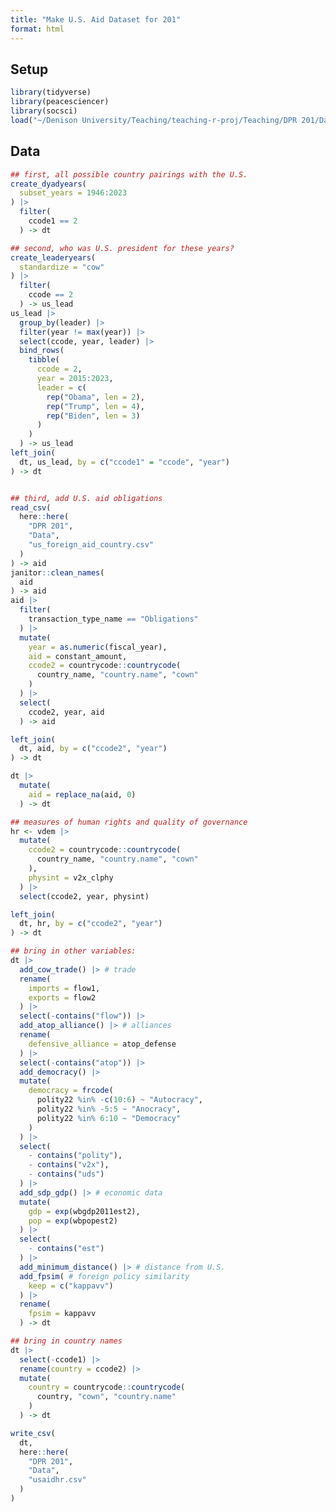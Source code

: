 ```yaml
---
title: "Make U.S. Aid Dataset for 201"
format: html
---
```


## Setup

```r
library(tidyverse)
library(peacesciencer)
library(socsci)
load("~/Denison University/Teaching/teaching-r-proj/Teaching/DPR 201/Data/vdem.RData")
```


## Data

```r
## first, all possible country pairings with the U.S.
create_dyadyears(
  subset_years = 1946:2023
) |>
  filter(
    ccode1 == 2
  ) -> dt

## second, who was U.S. president for these years?
create_leaderyears(
  standardize = "cow"
) |>
  filter(
    ccode == 2
  ) -> us_lead
us_lead |>
  group_by(leader) |>
  filter(year != max(year)) |>
  select(ccode, year, leader) |>
  bind_rows(
    tibble(
      ccode = 2,
      year = 2015:2023,
      leader = c(
        rep("Obama", len = 2),
        rep("Trump", len = 4),
        rep("Biden", len = 3)
      )
    ) 
  ) -> us_lead
left_join(
  dt, us_lead, by = c("ccode1" = "ccode", "year")
) -> dt


## third, add U.S. aid obligations
read_csv(
  here::here(
    "DPR 201",
    "Data",
    "us_foreign_aid_country.csv"
  )
) -> aid
janitor::clean_names(
  aid
) -> aid
aid |>
  filter(
    transaction_type_name == "Obligations"
  ) |>
  mutate(
    year = as.numeric(fiscal_year),
    aid = constant_amount,
    ccode2 = countrycode::countrycode(
      country_name, "country.name", "cown"
    )
  ) |>
  select(
    ccode2, year, aid
  ) -> aid

left_join(
  dt, aid, by = c("ccode2", "year")
) -> dt

dt |>
  mutate(
    aid = replace_na(aid, 0)
  ) -> dt

## measures of human rights and quality of governance
hr <- vdem |>
  mutate(
    ccode2 = countrycode::countrycode(
      country_name, "country.name", "cown"
    ),
    physint = v2x_clphy
  ) |>
  select(ccode2, year, physint)

left_join(
  dt, hr, by = c("ccode2", "year")
) -> dt

## bring in other variables:
dt |> 
  add_cow_trade() |> # trade
  rename(
    imports = flow1,
    exports = flow2
  ) |>
  select(-contains("flow")) |>
  add_atop_alliance() |> # alliances
  rename(
    defensive_alliance = atop_defense
  ) |>
  select(-contains("atop")) |>
  add_democracy() |>
  mutate(
    democracy = frcode(
      polity22 %in% -c(10:6) ~ "Autocracy",
      polity22 %in% -5:5 ~ "Anocracy",
      polity22 %in% 6:10 ~ "Democracy"
    )
  ) |>
  select(
    - contains("polity"),
    - contains("v2x"),
    - contains("uds")
  ) |>
  add_sdp_gdp() |> # economic data
  mutate(
    gdp = exp(wbgdp2011est2),
    pop = exp(wbpopest2)
  ) |>
  select(
    - contains("est")
  ) |>
  add_minimum_distance() |> # distance from U.S.
  add_fpsim( # foreign policy similarity
    keep = c("kappavv")
  ) |>
  rename(
    fpsim = kappavv
  ) -> dt

## bring in country names
dt |>
  select(-ccode1) |>
  rename(country = ccode2) |>
  mutate(
    country = countrycode::countrycode(
      country, "cown", "country.name"
    )
  ) -> dt
```


```r
write_csv(
  dt,
  here::here(
    "DPR 201",
    "Data",
    "usaidhr.csv"
  )
)
```

